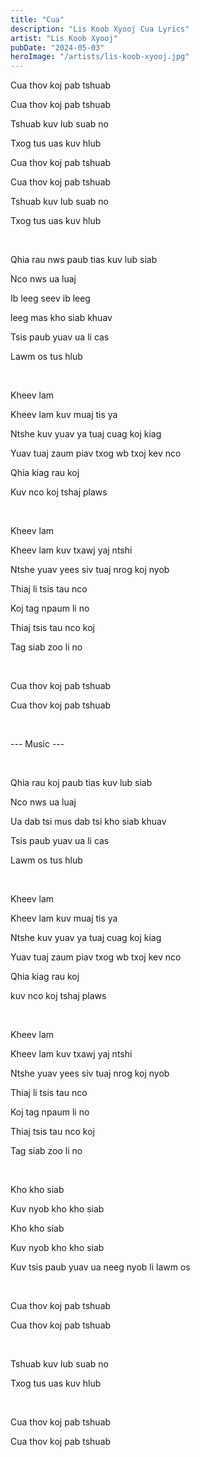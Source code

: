 ```yaml
---
title: "Cua"
description: "Lis Koob Xyooj Cua Lyrics"
artist: "Lis Koob Xyooj"
pubDate: "2024-05-03"
heroImage: "/artists/lis-koob-xyooj.jpg"
---
```


Cua thov koj pab tshuab

Cua thov koj pab tshuab

Tshuab kuv lub suab no

Txog tus uas kuv hlub

Cua thov koj pab tshuab

Cua thov koj pab tshuab

Tshuab kuv lub suab no

Txog tus uas kuv hlub

<br />

Qhia rau nws paub tias kuv lub siab

Nco nws ua luaj

Ib leeg seev ib leeg

leeg mas kho siab khuav

Tsis paub yuav ua li cas

Lawm os tus hlub

<br />

Kheev lam

Kheev lam kuv muaj tis ya

Ntshe kuv yuav ya tuaj cuag koj kiag

Yuav tuaj zaum piav txog wb txoj kev nco

Qhia kiag rau koj

Kuv nco koj tshaj plaws

<br />

Kheev lam

Kheev lam kuv txawj yaj ntshi

Ntshe yuav yees siv tuaj nrog koj nyob

Thiaj li tsis tau nco

Koj tag npaum li no

Thiaj tsis tau nco koj

Tag siab zoo li no

<br />

Cua thov koj pab tshuab

Cua thov koj pab tshuab

<br />

--- Music ---

<br />

Qhia rau koj paub tias kuv lub siab

Nco nws ua luaj

Ua dab tsi mus dab tsi kho siab khuav

Tsis paub yuav ua li cas

Lawm os tus hlub

<br />

Kheev lam

Kheev lam kuv muaj tis ya

Ntshe kuv yuav ya tuaj cuag koj kiag

Yuav tuaj zaum piav txog wb txoj kev nco

Qhia kiag rau koj

kuv nco koj tshaj plaws

<br />

Kheev lam

Kheev lam kuv txawj yaj ntshi

Ntshe yuav yees siv tuaj nrog koj nyob

Thiaj li tsis tau nco

Koj tag npaum li no

Thiaj tsis tau nco koj

Tag siab zoo li no

<br />

Kho kho siab

Kuv nyob kho kho siab

Kho kho siab

Kuv nyob kho kho siab

Kuv tsis paub yuav ua neeg nyob li lawm os

<br />

Cua thov koj pab tshuab

Cua thov koj pab tshuab

<br />

Tshuab kuv lub suab no

Txog tus uas kuv hlub

<br />

Cua thov koj pab tshuab

Cua thov koj pab tshuab

